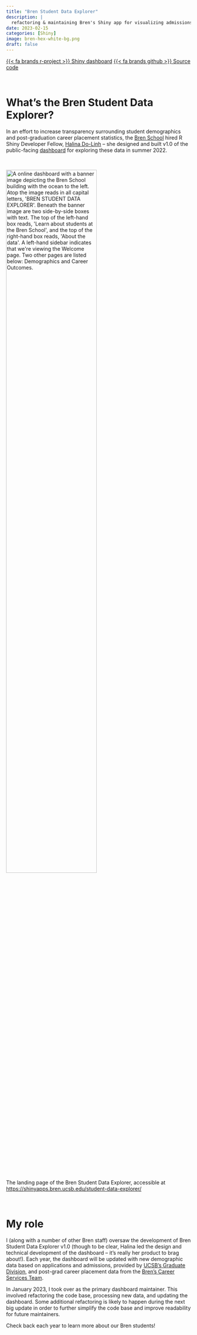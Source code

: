```yaml
---
title: "Bren Student Data Explorer"
description: |
  refactoring & maintaining Bren's Shiny app for visualizing admissions and career outcome data of current students and recent graduates
date: 2023-02-15
categories: [Shiny]
image: bren-hex-white-bg.png
draft: false
---
```


[{{< fa brands r-project >}} Shiny dashboard](https://shinyapps.bren.ucsb.edu/student-data-explorer/){.btn} [{{< fa brands github >}} Source code](https://github.com/UCSB-MEDS/shiny-dashboard){.btn}

<br>

# What's the Bren Student Data Explorer?

In an effort to increase transparency surrounding student demographics and post-graduation career placement statistics, the [Bren School](https://bren.ucsb.edu/) hired R Shiny Developer Fellow, [Halina Do-Linh](https://github.com/hdolinh/) -- she designed and built v1.0 of the public-facing [dashboard](https://shinyapps.bren.ucsb.edu/student-data-explorer/) for exploring these data in summer 2022.

<br>

<img class="center-img" src="dashboard.jpeg" alt="A online dashboard with a banner image depicting the Bren School building with the ocean to the left. Atop the image reads in all capital letters, 'BREN STUDENT DATA EXPLORER'. Beneath the banner image are two side-by-side boxes with text. The top of the left-hand box reads, 'Learn about students at the Bren School', and the top of the right-hand box reads, 'About the data'. A left-hand sidebar indicates that we're viewing the Welcome page. Two other pages are listed below: Demographics and Career Outcomes." width="70%">

::: {.gray-italic .center-text}
The landing page of the Bren Student Data Explorer, accessible at <https://shinyapps.bren.ucsb.edu/student-data-explorer/>
:::

<br>

# My role

I (along with a number of other Bren staff) oversaw the development of Bren Student Data Explorer v1.0 (though to be clear, Halina led the design and technical development of the dashboard -- it's really her product to brag about!). Each year, the dashboard will be updated with new demographic data based on applications and admissions, provided by [UCSB's Graduate Division](https://www.graddiv.ucsb.edu/), and post-grad career placement data from the [Bren's Career Services Team](https://bren.ucsb.edu/career-services). 

In January 2023, I took over as the primary dashboard maintainer. This involved refactoring the code base, processing new data, and updating the dashboard. Some additional refactoring is likely to happen during the next big update in order to further simplify the code base and improve readability for future maintainers. 

Check back each year to learn more about our Bren students!



